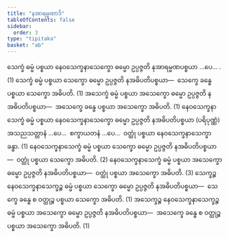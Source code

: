 ```yaml
---
title: "နအာရမ္မဏာဒိ"
tableOfContents: false
sidebar:
  order: 3
type: "tipitaka"
basket: "ab"
---
```



<DynamicBreadcrumb />

<Division number="26">

<Paragraph number="1730">
သေက္ခံ ဓမ္မံ ပစ္စယာ နေဝသေက္ခနာသေက္ခော ဓမ္မော ဥပ္ပဇ္ဇတိ နအာရမ္မဏပစ္စယာ …ပေ… . (1)
</Paragraph>

<Paragraph number="1731">
သေက္ခံ ဓမ္မံ ပစ္စယာ သေက္ခော ဓမ္မော ဥပ္ပဇ္ဇတိ နအဓိပတိပစ္စယာ—  သေက္ခေ ခန္ဓေ ပစ္စယာ သေက္ခော အဓိပတိ. (1)
</Paragraph>

<Paragraph number="1732">
အသေက္ခံ ဓမ္မံ ပစ္စယာ အသေက္ခော ဓမ္မော ဥပ္ပဇ္ဇတိ နအဓိပတိပစ္စယာ—  အသေက္ခေ ခန္ဓေ ပစ္စယာ အသေက္ခော အဓိပတိ. (1)
</Paragraph>

<Paragraph number="1733">
နေဝသေက္ခနာသေက္ခံ ဓမ္မံ ပစ္စယာ နေဝသေက္ခနာသေက္ခော ဓမ္မော ဥပ္ပဇ္ဇတိ နအဓိပတိပစ္စယာ (ပရိပုဏ္ဏံ) အသညသတ္တာနံ …ပေ…  စက္ခာယတနံ …ပေ…  ဝတ္ထုံ ပစ္စယာ နေဝသေက္ခနာသေက္ခာ ခန္ဓာ. (1)
</Paragraph>

<Paragraph number="1734">
နေဝသေက္ခနာသေက္ခံ ဓမ္မံ ပစ္စယာ သေက္ခော ဓမ္မော ဥပ္ပဇ္ဇတိ နအဓိပတိပစ္စယာ—  ဝတ္ထုံ ပစ္စယာ သေက္ခော အဓိပတိ. (2)
</Paragraph>

<Paragraph number="1735">
နေဝသေက္ခနာသေက္ခံ ဓမ္မံ ပစ္စယာ အသေက္ခော ဓမ္မော ဥပ္ပဇ္ဇတိ နအဓိပတိပစ္စယာ—  ဝတ္ထုံ ပစ္စယာ အသေက္ခော အဓိပတိ. (3)
</Paragraph>

<Paragraph number="1736">
သေက္ခဉ္စ နေဝသေက္ခနာသေက္ခဉ္စ ဓမ္မံ ပစ္စယာ သေက္ခော ဓမ္မော ဥပ္ပဇ္ဇတိ နအဓိပတိပစ္စယာ—  သေက္ခေ ခန္ဓေ စ ဝတ္ထုဉ္စ ပစ္စယာ သေက္ခော အဓိပတိ. (1)
</Paragraph>

<Paragraph number="1737">
အသေက္ခဉ္စ နေဝသေက္ခနာသေက္ခဉ္စ ဓမ္မံ ပစ္စယာ အသေက္ခော ဓမ္မော ဥပ္ပဇ္ဇတိ နအဓိပတိပစ္စယာ—  အသေက္ခေ ခန္ဓေ စ ဝတ္ထုဉ္စ ပစ္စယာ အသေက္ခော အဓိပတိ. (1)
</Paragraph>
</Division>